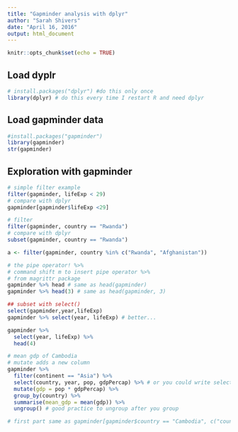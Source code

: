 ```yaml
---
title: "Gapminder analysis with dplyr"
author: "Sarah Shivers"
date: "April 16, 2016"
output: html_document
---
```


```r
knitr::opts_chunk$set(echo = TRUE)
```

## Load dyplr



```r
# install.packages("dplyr") #do this only once
library(dplyr) # do this every time I restart R and need dplyr


```

## Load gapminder data



```r

#install.packages("gapminder")
library(gapminder) 
str(gapminder)

```

## Exploration with gapminder
```r

# simple filter example
filter(gapminder, lifeExp < 29)
# compare with dplyr
gapminder[gapminder$lifeExp <29]

# filter
filter(gapminder, country == "Rwanda")
# compare with dplyr
subset(gapminder, country == "Rwanda")

a <- filter(gapminder, country %in% c("Rwanda", "Afghanistan"))

# the pipe operator! %>% 
# command shift m to insert pipe operator %>% 
# from magrittr package
gapminder %>% head # same as head(gapminder) 
gapminder %>% head(3) # same as head(gapminder, 3)

## subset with select()
select(gapminder,year,lifeExp) 
gapminder %>% select(year, lifeExp) # better... 

gapminder %>% 
  select(year, lifeExp) %>% 
  head(4)

# mean gdp of Cambodia
# mutate adds a new column
gapminder %>% 
  filter(continent == "Asia") %>% 
  select(country, year, pop, gdpPercap) %>% # or you could write select(-continent, -lifeExp) to not select certain columns
  mutate(gdp = pop * gdpPercap) %>% 
  group_by(country) %>% 
  summarise(mean_gdp = mean(gdp)) %>% 
  ungroup() # good practice to ungroup after you group

# first part same as gapminder[gapminder$country == "Cambodia", c("country","year","pop","gdpPercap")]




  
```